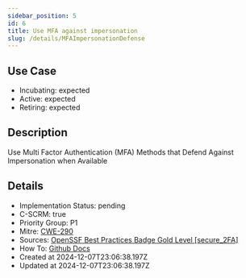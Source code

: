 ```yaml
---
sidebar_position: 5
id: 6
title: Use MFA against impersonation
slug: /details/MFAImpersonationDefense
---
```


## Use Case
<!-- LEVELS:START -->
- Incubating: expected
- Active: expected
- Retiring: expected
<!-- LEVELS:END -->

<!-- DESCRIPTION:START -->
## Description
Use Multi Factor Authentication (MFA) Methods that Defend Against Impersonation when Available
<!-- DESCRIPTION:END -->

<!-- DETAILS:START -->
## Details
- Implementation Status: pending
- C-SCRM: true
- Priority Group: P1
- Mitre: [CWE-290](https://cwe.mitre.org/data/definitions/290.html)
- Sources: [OpenSSF Best Practices Badge Gold Level [secure_2FA]](https://www.bestpractices.dev/en/criteria/2#2.secure_2FA)
- How To: [Github Docs](https://docs.github.com/en/authentication/securing-your-account-with-two-factor-authentication-2fa)
- Created at 2024-12-07T23:06:38.197Z
- Updated at 2024-12-07T23:06:38.197Z
<!-- DETAILS:END -->

